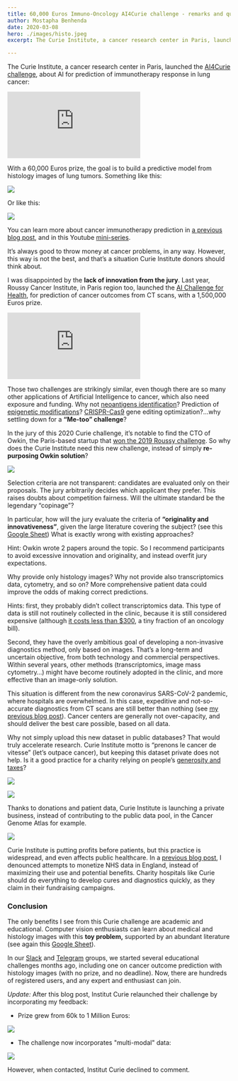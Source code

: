 ```yaml
---
title: 60,000 Euros Immuno-Oncology AI4Curie challenge - remarks and questions
author: Mostapha Benhenda
date: 2020-03-08
hero: ./images/histo.jpeg
excerpt: The Curie Institute, a cancer research center in Paris, launched the AI4Curie challenge, about AI for immunotherapy.

---
```


The Curie Institute, a cancer research center in Paris, launched the [AI4Curie challenge](https://curie.fr/landing/ai4curie), about AI for prediction of immunotherapy response in lung cancer:


  <iframe  style="margin:0 auto;" src="https://www.youtube.com/embed/qYi_13LaVe8" frameborder="0" allow="accelerometer; autoplay; encrypted-media; gyroscope; picture-in-picture" allowfullscreen></iframe>


With a 60,000 Euros prize, the goal is to build a predictive model from histology images of lung tumors. Something like this:

![](https://cdn-images-1.medium.com/max/800/1*muw4ma94XdOQQRr-hJnNNw.jpeg)

Or like this:

![](https://cdn-images-1.medium.com/max/800/1*MEffcL5uks6LqqHQGG810g.png)

You can learn more about cancer immunotherapy prediction in [a previous blog post](https://melwy.com/blog/how-to-better-predict-cancer-immunotherapy-results), and in this Youtube [mini-series](https://youtu.be/7ACNiebz0ko).

It’s always good to throw money at cancer problems, in any way. However, this way is not the best, and that’s a situation Curie Institute donors should think about.

I was disappointed by the **lack of innovation from the jury**. Last year, Roussy Cancer Institute, in Paris region too, launched the [AI Challenge for Health](https://www.aichallenge.parisregion.eu/health-challenge/), for prediction of cancer outcomes from CT scans, with a 1,500,000 Euros prize.

  <iframe  style="margin:0 auto;" src="https://www.youtube.com/embed/j1llXz6f_yQ" frameborder="0" allow="accelerometer; autoplay; encrypted-media; gyroscope; picture-in-picture" allowfullscreen></iframe>




Those two challenges are strikingly similar, even though there are so many other applications of Artificial Intelligence to cancer, which also need exposure and funding. Why not [neoantigens identification](https://github.com/openvax/mhcflurry)? Prediction of [epigenetic modifications](https://bmcgenomics.biomedcentral.com/articles/10.1186/s12864-019-5489-4)? [CRISPR-Cas9](http://www.deepcrispr.net/) gene editing optimization?…why settling down for a **“Me-too” challenge**?

In the jury of this 2020 Curie challenge, it’s notable to find the CTO of Owkin, the Paris-based startup that [won the 2019 Roussy challenge](https://www.iledefrance.fr/owkin-remporte-le-1er-challenge-ai-health). So why does the Curie Institute need this new challenge, instead of simply **re-purposing Owkin solution**?

![](https://cdn-images-1.medium.com/max/800/1*GdaPdbCM3n-cmw_AXkVgHg.png)

Selection criteria are not transparent: candidates are evaluated only on their proposals. The jury arbitrarily decides which applicant they prefer. This raises doubts about competition fairness. Will the ultimate standard be the legendary “copinage”?

In particular, how will the jury evaluate the criteria of **“originality and innovativeness”**, given the large literature covering the subject? (see this [Google Sheet](https://docs.google.com/spreadsheets/d/1ZbeA6E0lmGzl_pQ7MzblF3Z1zJ5CINGzsxnJy9w8H38/edit?usp=sharing)) What is exactly wrong with existing approaches?

Hint: Owkin wrote 2 papers around the topic. So I recommend participants to avoid excessive innovation and originality, and instead overfit jury expectations.

Why provide only histology images? Why not provide also transcriptomics data, cytometry, and so on? More comprehensive patient data could improve the odds of making correct predictions.

Hints: first, they probably didn’t collect transcriptomics data. This type of data is still not routinely collected in the clinic, because it is still considered expensive (although [it costs less than $300](http://www.longwoodgenomics.org/2017/08/25/the-cost-effective-of-tumor-rna-seq/), a tiny fraction of an oncology bill).

Second, they have the overly ambitious goal of developing a non-invasive diagnostics method, only based on images. That’s a long-term and uncertain objective, from both technology and commercial perspectives. Within several years, other methods (transcriptomics, image mass cytometry…) might have become routinely adopted in the clinic, and more effective than an image-only solution.

This situation is different from the new coronavirus SARS-CoV-2 pandemic, where hospitals are overwhelmed. In this case, expeditive and not-so-accurate diagnostics from CT scans are still better than nothing (see [my previous blog post](https://melwy.com/blog/coronavirus-how-can-ai-help)). Cancer centers are generally not over-capacity, and should deliver the best care possible, based on all data.

Why not simply upload this new dataset in public databases? That would truly accelerate research. Curie Institute motto is “prenons le cancer de vitesse” (let’s outpace cancer), but keeping this dataset private does not help. Is it a good practice for a charity relying on people’s [generosity and taxes](https://institut-curie.org/page/our-economic-model)?

![](https://cdn-images-1.medium.com/max/800/1*TwOf_K-w6it0eADRRp2Ssg.jpeg)

  

![](https://cdn-images-1.medium.com/max/800/1*0rc3t23XHeFKaArGo5sPOg.jpeg)

Thanks to donations and patient data, Curie Institute is launching a private business, instead of contributing to the public data pool, in the Cancer Genome Atlas for example.

![](https://cdn-images-1.medium.com/max/800/1*KNPEmRTtR431Ol-NqbBWeQ.png)

Curie Institute is putting profits before patients, but this practice is widespread, and even affects public healthcare. In a [previous blog post](https://melwy.com/blog/nhs-data-public-health-data-should-be-free-and-not-for-sale), I denounced attempts to monetize NHS data in England, instead of maximizing their use and potential benefits. Charity hospitals like Curie should do everything to develop cures and diagnostics quickly, as they claim in their fundraising campaigns.

### Conclusion

The only benefits I see from this Curie challenge are academic and educational. Computer vision enthusiasts can learn about medical and histology images with this **toy problem,** supported by an abundant literature (see again this [Google Sheet](https://docs.google.com/spreadsheets/d/1ZbeA6E0lmGzl_pQ7MzblF3Z1zJ5CINGzsxnJy9w8H38/edit?usp=sharing)).

In our [Slack](https://join.slack.com/t/dsformedicine/shared_invite/enQtODA1MDc1NDQ4ODIyLTMzNWFiY2YwYmQ4NDBkYTE5ZWQ0NDQ4YmNiMGE5MmMyYWU5MTkyNjgzMDFiNjdjNjRhYWUwNDJjZThjZmQzZDM) and [Telegram](https://t.me/joinchat/Go4mTxRr9Tbx53S_w-0-vQ) groups, we started several educational challenges months ago, including one on cancer outcome prediction with histology images (with no prize, and no deadline). Now, there are hundreds of registered users, and any expert and enthusiast can join.

*Update:* After this blog post, Institut Curie relaunched their challenge by incorporating my feedback: 

- Prize grew from 60k to 1 Million Euros:

![](./images/IMG_20210310_150740.jpg)

- The challenge now incorporates "multi-modal" data:

![](./images/IMG_20210310_150740.jpg)

However, when contacted, Institut Curie declined to comment.
